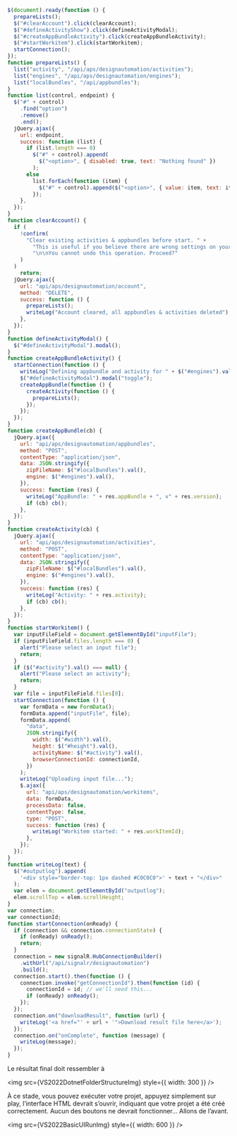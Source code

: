 
```js title=ApsDesignAutomation.js
$(document).ready(function () {
  prepareLists();
  $("#clearAccount").click(clearAccount);
  $("#defineActivityShow").click(defineActivityModal);
  $("#createAppBundleActivity").click(createAppBundleActivity);
  $("#startWorkitem").click(startWorkitem);
  startConnection();
});
function prepareLists() {
  list("activity", "/api/aps/designautomation/activities");
  list("engines", "/api/aps/designautomation/engines");
  list("localBundles", "/api/appbundles");
}
function list(control, endpoint) {
  $("#" + control)
    .find("option")
    .remove()
    .end();
  jQuery.ajax({
    url: endpoint,
    success: function (list) {
      if (list.length === 0)
        $("#" + control).append(
          $("<option>", { disabled: true, text: "Nothing found" })
        );
      else
        list.forEach(function (item) {
          $("#" + control).append($("<option>", { value: item, text: item }));
        });
    },
  });
}
function clearAccount() {
  if (
    !confirm(
      "Clear existing activities & appbundles before start. " +
        "This is useful if you believe there are wrong settings on your account." +
        "\n\nYou cannot undo this operation. Proceed?"
    )
  )
    return;
  jQuery.ajax({
    url: "api/aps/designautomation/account",
    method: "DELETE",
    success: function () {
      prepareLists();
      writeLog("Account cleared, all appbundles & activities deleted");
    },
  });
}
function defineActivityModal() {
  $("#defineActivityModal").modal();
}
function createAppBundleActivity() {
  startConnection(function () {
    writeLog("Defining appbundle and activity for " + $("#engines").val());
    $("#defineActivityModal").modal("toggle");
    createAppBundle(function () {
      createActivity(function () {
        prepareLists();
      });
    });
  });
}
function createAppBundle(cb) {
  jQuery.ajax({
    url: "api/aps/designautomation/appbundles",
    method: "POST",
    contentType: "application/json",
    data: JSON.stringify({
      zipFileName: $("#localBundles").val(),
      engine: $("#engines").val(),
    }),
    success: function (res) {
      writeLog("AppBundle: " + res.appBundle + ", v" + res.version);
      if (cb) cb();
    },
  });
}
function createActivity(cb) {
  jQuery.ajax({
    url: "api/aps/designautomation/activities",
    method: "POST",
    contentType: "application/json",
    data: JSON.stringify({
      zipFileName: $("#localBundles").val(),
      engine: $("#engines").val(),
    }),
    success: function (res) {
      writeLog("Activity: " + res.activity);
      if (cb) cb();
    },
  });
}
function startWorkitem() {
  var inputFileField = document.getElementById("inputFile");
  if (inputFileField.files.length === 0) {
    alert("Please select an input file");
    return;
  }
  if ($("#activity").val() === null) {
    alert("Please select an activity");
    return;
  }
  var file = inputFileField.files[0];
  startConnection(function () {
    var formData = new FormData();
    formData.append("inputFile", file);
    formData.append(
      "data",
      JSON.stringify({
        width: $("#width").val(),
        height: $("#height").val(),
        activityName: $("#activity").val(),
        browserConnectionId: connectionId,
      })
    );
    writeLog("Uploading input file...");
    $.ajax({
      url: "api/aps/designautomation/workitems",
      data: formData,
      processData: false,
      contentType: false,
      type: "POST",
      success: function (res) {
        writeLog("Workitem started: " + res.workItemId);
      },
    });
  });
}
function writeLog(text) {
  $("#outputlog").append(
    '<div style="border-top: 1px dashed #C0C0C0">' + text + "</div>"
  );
  var elem = document.getElementById("outputlog");
  elem.scrollTop = elem.scrollHeight;
}
var connection;
var connectionId;
function startConnection(onReady) {
  if (connection && connection.connectionState) {
    if (onReady) onReady();
    return;
  }
  connection = new signalR.HubConnectionBuilder()
    .withUrl("/api/signalr/designautomation")
    .build();
  connection.start().then(function () {
    connection.invoke("getConnectionId").then(function (id) {
      connectionId = id; // we'll need this...
      if (onReady) onReady();
    });
  });
  connection.on("downloadResult", function (url) {
    writeLog('<a href="' + url + '">Download result file here</a>');
  });
  connection.on("onComplete", function (message) {
    writeLog(message);
  });
}
```

Le résultat final doit ressembler à

<img src={VS2022DotnetFolderStructureImg} style={{ width: 300 }} />

À ce stade, vous pouvez exécuter votre projet, appuyez simplement sur play, l’interface HTML devrait s’ouvrir, indiquant que votre projet a été créé correctement. Aucun des boutons ne devrait fonctionner... Allons de l’avant.

<img src={VS2022BasicUIRunImg} style={{ width: 600 }} />

